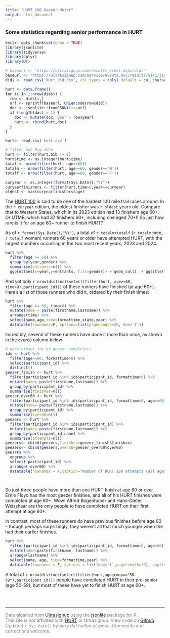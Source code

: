 ```yaml
---
title: "HURT 100 Geezer Meter"
output: html_document
---
```


### Some statistics regarding senior performance in HURT


```r
knitr::opts_chunk$set(echo = TRUE)
library(jsonlite)
library(tidyverse)
library(dplyr)
library(DT)
```

```r
# baseurl <- 'https://ultrasignup.com/results_event.aspx?did='
baseurl <- "https://ultrasignup.com/service/events.svc/results/%s/1/json?_search=false"
dids <- read_csv('hurt_did.csv', col_types = cols(.default = col_character()))

hurt <- data.frame()
for (i in 1:nrow(dids)) {
  row <- dids[i,]
  url <- sprintf(baseurl, URLencode(row$did))  
  doc <- jsonlite::fromJSON(txt=url) 
  if (length(doc) > 1) {
    doc <- mutate(doc, year = row$year)
    hurt <- rbind(hurt,doc)
  }
}
```

```r
hurt<- read.csv('hurt.csv')
```

```r
# filter out Big John
hurt <- filter(hurt,bib != 1)
hurt$time <- as.integer(hurt$time)
total <- nrow(filter(hurt, age>=60))
totalm <- nrow(filter(hurt, age>=60, gender=='M'))
totalf <- nrow(filter(hurt, age>=60, gender=='F'))

curyear <- as.integer(format(Sys.Date(),"%Y"))
curyearfinishers <- filter(hurt,time>0,year==curyear)
oldest <- max(curyearfinishers$age)
```

The [HURT 100](http://hurt100.com) is said to be one of the hardest 100 mile trail races around. In the `r curyear` edition, the oldest finisher was `r oldest` years old. Compare that to Western States, which in its 2023 edition had 13 finishers age 60+. Or UTMB, which had 37 finishers 60+, including one aged 70+!! So just how rare is it for an age 60+ runner to finish HURT?

As of `r format(Sys.Date(),"%Y")`, a total of `r totalm+totalf` (`r totalm` men, `r totalf` women) runners 60 years or older have attempted HURT, with the largest numbers occurring in the two most recent years, 2023 and 2024. 

```r
hurt %>%
  filter(age >= 60) %>%
  group_by(year,gender) %>%
  summarise(entrants=n()) %>%
  ggplot(aes(x=year,y=entrants, fill=gender)) + geom_col()  + ggtitle("HURT 100 entrants age 60 or older, by year and gender") + theme_minimal() + theme(axis.text.x = element_text(angle = 90, vjust = 0.5, hjust=1))

```

And yet only `r nrow(distinct(select(filter(hurt, age>=60, time>0),participant_id)))` of these runners have finished (at age 60+). Here's a list of those runners who did it, ordered by their finish times:

```r
hurt %>%
  filter(age >= 60, time>0) %>%
  mutate(name = paste(firstname,lastname)) %>%
  arrange(time) %>%
  select(name,age,time=formattime,state,year) %>%
  datatable(rownames=F, options=list(pageLength=20, dom='t'))
```
Incredibly, several of these runners have done it more than once, as shown in the `over60` column below.

```r
# participant_ids of geezer completers
ids <- hurt %>%
  filter(age>=60, formattime>0) %>%
  select(participant_id) %>%
  distinct()
geezer_finish <- hurt %>%
  filter(participant_id %in% ids$participant_id, formattime>0) %>%
  mutate(name= paste(firstname,lastname)) %>%
  group_by(participant_id) %>%
  summarise(finishes=n()) 
geezer_over60 <- hurt %>%
  filter(participant_id %in% ids$participant_id, formattime>0, age>=60) %>%
  mutate(name= paste(firstname,lastname)) %>%
  group_by(participant_id) %>%
  summarise(over60=n()) 
geezers <- hurt %>%
  filter(participant_id %in% ids$participant_id) %>%
  mutate(name= paste(firstname,lastname)) %>%
  group_by(participant_id,name) %>%
  summarise(attempts=n()) 
geezers<- cbind(geezers,finishes=geezer_finish$finishes)
geezers<- cbind(geezers,over60=geezer_over60$over60)
geezers %>%
  ungroup %>%
  select(-participant_id) %>%
  arrange(-over60) %>%
  datatable(rownames = F,caption="Number of HURT 100 attempts (all ages), total finishes (all ages), and finishes over age 60.", options = list(dom='t',pageLength=20))

  
```

So just three people have more than one HURT finish at age 60 or over.  Ernie Floyd has the most geezer finishes, and all of his HURT finishes were completed at age 60+. Wow! Alfred Bogenhuber and Hans-Dieter Weisshaar are the only people to have completed HURT on their first attempt at age 60+. 

In contrast, most of these runners do have previous finishes before age 60 -- though perhaps surprizingly, they weren't all that much younger when the had their earlier finishes. 

```r
hurt %>%
  filter(participant_id %in% ids$participant_id, formattime>0, age<60) %>%
  mutate(name=paste(firstname, lastname)) %>%
  arrange(lastname) %>%
  select(name, age, time=formattime,year) %>%
  datatable(rownames = F, options = list(dom='t',pageLength=20), caption="Non-geezer finishes for participants having a geezer finish under their belt. ")
```

A total of `r nrow(distinct(select(filter(hurt,agegroup=="50-59"),participant_id)))` people have completed HURT in their pre-senior (age 50-59), but most of these have yet to finish HURT at age 60+.  


<br/><br/><hr/>
<font color="grey" size="small">
Data gleaned from [Ultrasignup](http://ultrasignup.com) using the [jsonlite](https://cran.r-project.org/web/packages/jsonlite/index.html) package for R.<br/>
This site is not affilated with [HURT](http://hurt100.com) or Ultrasignup. View code on [Github](https://github.com/gmholton/hurt/). <br/>
Updated `r Sys.Date()` by
<i>gary dot holton at gmail</i>. Comments and corrections welcome. </font>
<br/><br/>
